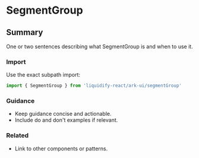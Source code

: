 # SegmentGroup
## Summary
One or two sentences describing what SegmentGroup is and when to use it.

### Import
Use the exact subpath import:

```ts
import { SegmentGroup } from 'liquidify-react/ark-ui/segmentGroup'
```

### Guidance
- Keep guidance concise and actionable.
- Include do and don't examples if relevant.

### Related
- Link to other components or patterns.
